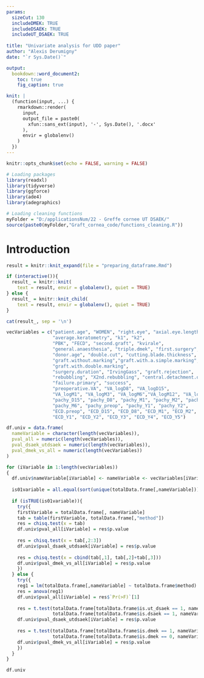 ```yaml
---
params:
  sizeCut: 130
  includeDMEK: TRUE
  includeDSAEK: TRUE
  includeUT_DSAEK: TRUE
  
title: "Univariate analysis for UDD paper"
author: "Alexis Derumigny"
date: "`r Sys.Date()`"

output: 
  bookdown::word_document2:
    toc: true
    fig_caption: true

knit: |
  (function(input, ...) {
    rmarkdown::render(
      input,
      output_file = paste0(
        xfun::sans_ext(input), '-', Sys.Date(), '.docx'
      ),
      envir = globalenv()
    )
  })
---
```


<!-- The knit command modifies the output file to add automatically the date. -->
<!-- see https://bookdown.org/yihui/rmarkdown-cookbook/custom-knit.html -->


```r
knitr::opts_chunk$set(echo = FALSE, warning = FALSE)

# Loading packages
library(readxl)
library(tidyverse)
library(ggforce)
library(ade4)
library(adegraphics)

# Loading cleaning functions
myFolder = "D:/applicationsNum/22 - Greffe cornee UT DSAEK/"
source(paste0(myFolder,"Graft_cornea_code/functions_cleaning.R"))
```


# Introduction

```r
result = knitr::knit_expand(file = "preparing_dataframe.Rmd")

if (interactive()){
  result_ = knitr::knit(
    text = result, envir = globalenv(), quiet = TRUE)
} else {
  result_ = knitr::knit_child(
    text = result, envir = globalenv(), quiet = TRUE)
}

cat(result_, sep = '\n')
```


```r
vecVariables = c("patient.age", "WOMEN", "right.eye", "axial.eye.length",
                 "average.keratometry", "k1", "k2",
                 "PBK", "FECD", "second.graft", "kvirale",
                 "general.anaesthesia", "triple.dmek", "first.surgery",
                 "donor.age", "double.cut", "cutting.blade.thickness",
                 "graft.without.marking","graft.with.a.simple.marking",
                 "graft.with.double.marking", 
                 "surgery.duration", "IrvingGass", "graft.rejection",
                 "rebubbling", "X2nd.rebubbling", "central.detachment.of.the.graft.or..1.3",
                 "failure.primary", "success",
                 "preoperative.VA", "VA_logD8", "VA_logD15", 
                 "VA_logM1", "VA_logM3", "VA_logM6","VA_logM12", "VA_logM24",
                 "pachy_D15", "pachy_D8", "pachy_M1", "pachy_M2", "pachy_M3", 
                 "pachy_M6", "pachy_preop", "pachy_Y1", "pachy_Y2",
                 "ECD.preop", "ECD_D15", "ECD_D8", "ECD_M1", "ECD_M2", "ECD_M3", "ECD_M6", 
                 "ECD_Y1", "ECD_Y2", "ECD_Y3", "ECD_Y4", "ECD_Y5")

df.univ = data.frame(
  nameVariable = character(length(vecVariables)),
  pval_all = numeric(length(vecVariables)),
  pval_dsaek_utdsaek = numeric(length(vecVariables)),
  pval_dmek_vs_all = numeric(length(vecVariables))
)

for (iVariable in 1:length(vecVariables))
{
  df.univ$nameVariable[iVariable] <- nameVariable <- vecVariables[iVariable]
  
  is01variable = all.equal(sort(unique(totalData.frame[,nameVariable])) , c(0,1) )
  
  if (isTRUE(is01variable)){
    try({
    firstVariable = totalData.frame[, nameVariable]
    tab = table(firstVariable, totalData.frame[,"method"])
    res = chisq.test(x = tab)
    df.univ$pval_all[iVariable] = res$p.value
    
    res = chisq.test(x = tab[,2:3])
    df.univ$pval_dsaek_utdsaek[iVariable] = res$p.value
    
    res = chisq.test(x = cbind(tab[,1], tab[,2]+tab[,3]))
    df.univ$pval_dmek_vs_all[iVariable] = res$p.value
    })
  } else {
    try({
    reg1 = lm(totalData.frame[,nameVariable] ~ totalData.frame$method)
    res = anova(reg1)
    df.univ$pval_all[iVariable] = res$`Pr(>F)`[1]
    
    res = t.test(totalData.frame[totalData.frame$is.ut_dsaek == 1, nameVariable] , 
                 totalData.frame[totalData.frame$is.dsaek == 1, nameVariable])
    df.univ$pval_dsaek_utdsaek[iVariable] = res$p.value
    
    res = t.test(totalData.frame[totalData.frame$is.dmek == 1, nameVariable] , 
                 totalData.frame[totalData.frame$is.dmek == 0, nameVariable])
    df.univ$pval_dmek_vs_all[iVariable] = res$p.value
    })
  } 
}

df.univ
```


